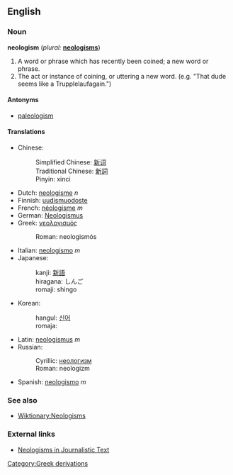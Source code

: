 ==English==
===Noun===
'''neologism''' (''plural:'' '''[[neologisms]]''')

# A word or phrase which has recently been coined; a new word or phrase. 
# The act or instance of coining, or uttering a new word. (e.g. "That dude seems like a Trupplelaufagain.")

====Antonyms====
*[[paleologism]]

==== Translations ====
*Chinese: 
*:Simplified Chinese: [[新词]]
*:Traditional Chinese: [[新詞]]
*:Pinyin: xinci
*Dutch: [[neologisme]] ''n''
*Finnish: [[uudismuodoste]]
*French: [[néologisme]] ''m''
*German: [[Neologismus]]
*Greek: [[νεολογισμός]]
*:Roman: neologismós
*Italian: [[neologismo]] ''m''
*Japanese: 
*:kanji: [[新語]]
*:hiragana: しんご
*:romaji: shingo
*Korean: 
*:hangul: [[신어]]
*:romaja:
*Latin: [[neologismus]] ''m''
*Russian: 
*:Cyrillic: [[неологизм]]
*:Roman: neologizm
*Spanish: [[neologismo]] ''m''

===See also===
*[[Wiktionary:Neologisms]]

===External links===
* [http://rdues.uce.ac.uk/neologisms.shtml Neologisms in Journalistic Text]

[[Category:Greek derivations]]